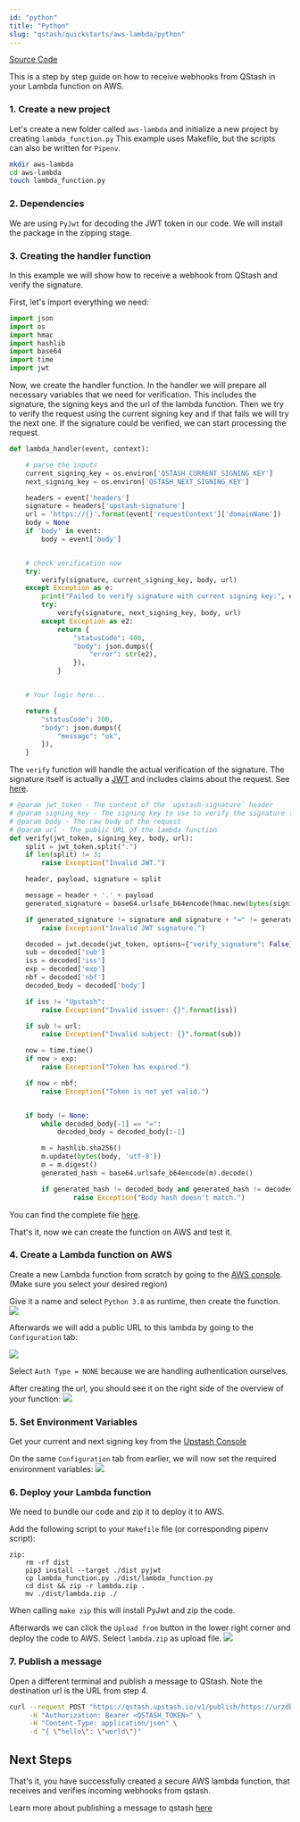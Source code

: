 ```yaml
---
id: "python"
title: "Python"
slug: "qstash/quickstarts/aws-lambda/python"
---
```


[Source Code](https://github.com/upstash/qstash-examples/tree/main/aws-lambda/python-example)

This is a step by step guide on how to receive webhooks from QStash in your
Lambda function on AWS.

### 1. Create a new project

Let's create a new folder called `aws-lambda` and initialize a new project by
creating `lambda_function.py` This example uses Makefile, but the scripts can
also be written for `Pipenv`.

```bash
mkdir aws-lambda
cd aws-lambda
touch lambda_function.py
```

### 2. Dependencies

We are using `PyJwt` for decoding the JWT token in our code. We will install the
package in the zipping stage.

### 3. Creating the handler function

In this example we will show how to receive a webhook from QStash and verify the
signature.

First, let's import everything we need:

```python
import json
import os
import hmac
import hashlib
import base64
import time
import jwt
```

Now, we create the handler function. In the handler we will prepare all
necessary variables that we need for verification. This includes the signature,
the signing keys and the url of the lambda function. Then we try to verify the
request using the current signing key and if that fails we will try the next
one. If the signature could be verified, we can start processing the request.

```python
def lambda_handler(event, context):

    # parse the inputs
    current_signing_key = os.environ['QSTASH_CURRENT_SIGNING_KEY']
    next_signing_key = os.environ['QSTASH_NEXT_SIGNING_KEY']

    headers = event['headers']
    signature = headers['upstash-signature']
    url = 'https://{}'.format(event['requestContext']['domainName'])
    body = None
    if 'body' in event:
        body = event['body']


    # check verification now
    try:
        verify(signature, current_signing_key, body, url)
    except Exception as e:
        print("Failed to verify signature with current signing key:", e)
        try:
            verify(signature, next_signing_key, body, url)
        except Exception as e2:
            return {
                "statusCode": 400,
                "body": json.dumps({
                    "error": str(e2),
                }),
            }


    # Your logic here...

    return {
        "statusCode": 200,
        "body": json.dumps({
            "message": "ok",
        }),
    }
```

The `verify` function will handle the actual verification of the signature. The
signature itself is actually a [JWT](https://jwt.io) and includes claims about
the request. See [here](/qstash/features/security#claims).

```python
# @param jwt_token - The content of the `upstash-signature` header
# @param signing_key - The signing key to use to verify the signature (Get it from Upstash Console)
# @param body - The raw body of the request
# @param url - The public URL of the lambda function
def verify(jwt_token, signing_key, body, url):
    split = jwt_token.split(".")
    if len(split) != 3:
        raise Exception("Invalid JWT.")

    header, payload, signature = split

    message = header + '.' + payload
    generated_signature = base64.urlsafe_b64encode(hmac.new(bytes(signing_key, 'utf-8'), bytes(message, 'utf-8'), digestmod=hashlib.sha256).digest()).decode()

    if generated_signature != signature and signature + "=" != generated_signature :
        raise Exception("Invalid JWT signature.")

    decoded = jwt.decode(jwt_token, options={"verify_signature": False})
    sub = decoded['sub']
    iss = decoded['iss']
    exp = decoded['exp']
    nbf = decoded['nbf']
    decoded_body = decoded['body']

    if iss != "Upstash":
        raise Exception("Invalid issuer: {}".format(iss))

    if sub != url:
        raise Exception("Invalid subject: {}".format(sub))

    now = time.time()
    if now > exp:
        raise Exception("Token has expired.")

    if now < nbf:
        raise Exception("Token is not yet valid.")


    if body != None:
        while decoded_body[-1] == "=":
            decoded_body = decoded_body[:-1]

        m = hashlib.sha256()
        m.update(bytes(body, 'utf-8'))
        m = m.digest()
        generated_hash = base64.urlsafe_b64encode(m).decode()

        if generated_hash != decoded_body and generated_hash != decoded_body + "=" :
                raise Exception("Body hash doesn't match.")
```

You can find the complete file
[here](https://github.com/upstash/qstash-examples/tree/main/aws-lambda/python-example/lambda_function.py).

That's it, now we can create the function on AWS and test it.

### 4. Create a Lambda function on AWS

Create a new Lambda function from scratch by going to the
[AWS console](https://us-east-1.console.aws.amazon.com/lambda/home?region=us-east-1#/create/function).
(Make sure you select your desired region)

Give it a name and select `Python 3.8` as runtime, then create the function.
![](/img/qstash/aws/python/create_lambda.png)

Afterwards we will add a public URL to this lambda by going to the
`Configuration` tab:

![](/img/qstash/aws/create_url.png)

Select `Auth Type = NONE` because we are handling authentication ourselves.

After creating the url, you should see it on the right side of the overview of
your function: ![](/img/qstash/aws/python/overview.png)

### 5. Set Environment Variables

Get your current and next signing key from the
[Upstash Console](https://console.upstash.com/qstash)

On the same `Configuration` tab from earlier, we will now set the required
environment variables: ![](/img/qstash/aws/environment.png)

### 6. Deploy your Lambda function

We need to bundle our code and zip it to deploy it to AWS.

Add the following script to your `Makefile` file (or corresponding pipenv
script):

```
zip:
    rm -rf dist
	pip3 install --target ./dist pyjwt
	cp lambda_function.py ./dist/lambda_function.py
	cd dist && zip -r lambda.zip .
	mv ./dist/lambda.zip ./
```

When calling `make zip` this will install PyJwt and zip the code.

Afterwards we can click the `Upload from` button in the lower right corner and
deploy the code to AWS. Select `lambda.zip` as upload file.
![](/img/qstash/aws/upload.png)

### 7. Publish a message

<!-- change this one here... -->
<!-- And all the SSs -->

Open a different terminal and publish a message to QStash. Note the destination
url is the URL from step 4.

```bash
curl --request POST "https://qstash.upstash.io/v1/publish/https://urzdbfn4et56vzeasu3fpcynym0zerme.lambda-url.eu-west-1.on.aws" \
     -H "Authorization: Bearer <QSTASH_TOKEN>" \
     -H "Content-Type: application/json" \
     -d "{ \"hello\": \"world\"}"
```

## Next Steps

That's it, you have successfully created a secure AWS lambda function, that
receives and verifies incoming webhooks from qstash.

Learn more about publishing a message to qstash [here](/qstash/howto/publishing)
